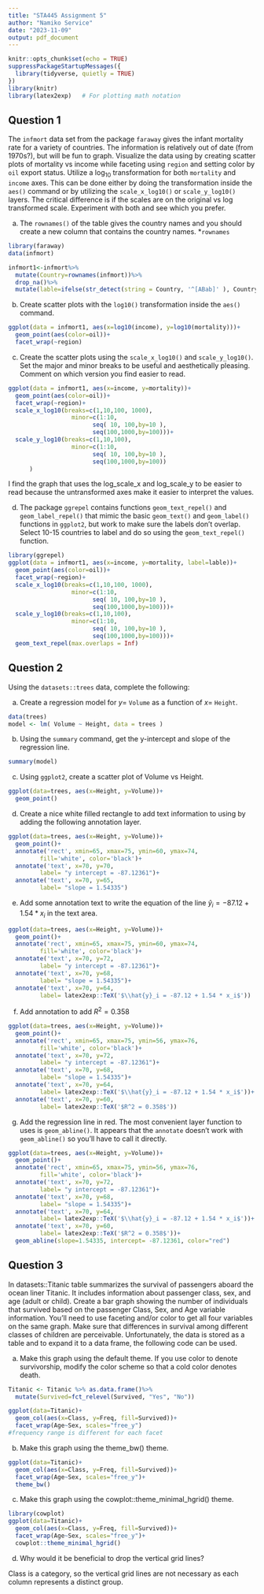 ```yaml
---
title: "STA445 Assignment 5"
author: "Namiko Service"
date: "2023-11-09"
output: pdf_document
---
```


```r
knitr::opts_chunk$set(echo = TRUE)
suppressPackageStartupMessages({
  library(tidyverse, quietly = TRUE)
})
library(knitr)
library(latex2exp)   # For plotting math notation
```

## Question 1

The `infmort` data set from the package `faraway` gives the infant mortality rate for a variety of countries. The information is relatively out of date (from 1970s?), but will be fun to graph. Visualize the data using by creating scatter plots of mortality vs income while faceting using `region` and setting color by `oil` export status. Utilize a $\log_{10}$ transformation for both `mortality` and `income` axes. This can be done either by doing the transformation inside the `aes()` command or by utilizing the `scale_x_log10()` or `scale_y_log10()` layers. The critical difference is if the scales are on the original vs log transformed scale. Experiment with both and see which you prefer.

a)  The `rownames()` of the table gives the country names and you should create a new column that contains the country names. *`rownames`

```r
library(faraway)
data(infmort)

infmort1<-infmort%>%
  mutate(Country=rownames(infmort))%>%
  drop_na()%>%
  mutate(lable=ifelse(str_detect(string = Country, '^[ABab]' ), Country, ""))
```

b)  Create scatter plots with the `log10()` transformation inside the `aes()` command.

```r
ggplot(data = infmort1, aes(x=log10(income), y=log10(mortality)))+
  geom_point(aes(color=oil))+
  facet_wrap(~region)
```

c)  Create the scatter plots using the `scale_x_log10()` and `scale_y_log10()`. Set the major and minor breaks to be useful and aesthetically pleasing. Comment on which version you find easier to read.

```r
ggplot(data = infmort1, aes(x=income, y=mortality))+
  geom_point(aes(color=oil))+
  facet_wrap(~region)+
  scale_x_log10(breaks=c(1,10,100, 1000),
                  minor=c(1:10,
                        seq( 10, 100,by=10 ),
                        seq(100,1000,by=100)))+
  scale_y_log10(breaks=c(1,10,100),
                  minor=c(1:10,
                        seq( 10, 100,by=10 ),
                        seq(100,1000,by=100))
      )
```
I find the graph that uses the log_scale_x and log_scale_y to be easier to read because the untransformed axes make it easier to interpret the values. 

d)  The package `ggrepel` contains functions `geom_text_repel()` and `geom_label_repel()` that mimic the basic `geom_text()` and `geom_label()` functions in `ggplot2`, but work to make sure the labels don't overlap. Select 10-15 countries to label and do so using the `geom_text_repel()` function.

```r
library(ggrepel)
ggplot(data = infmort1, aes(x=income, y=mortality, label=lable))+
  geom_point(aes(color=oil))+
  facet_wrap(~region)+
  scale_x_log10(breaks=c(1,10,100, 1000),
                  minor=c(1:10,
                        seq( 10, 100,by=10 ),
                        seq(100,1000,by=100)))+
  scale_y_log10(breaks=c(1,10,100),
                  minor=c(1:10,
                        seq( 10, 100,by=10 ),
                        seq(100,1000,by=100)))+
  geom_text_repel(max.overlaps = Inf)

```

## Question 2

Using the `datasets::trees` data, complete the following:

a)  Create a regression model for $y=$ `Volume` as a function of $x=$ `Height`.
```r
data(trees)
model <- lm( Volume ~ Height, data = trees ) 
```

b)  Using the `summary` command, get the y-intercept and slope of the regression line.

```r
summary(model)
```

   
c)  Using `ggplot2`, create a scatter plot of Volume vs Height. 

```r
ggplot(data=trees, aes(x=Height, y=Volume))+
  geom_point()
```

d)  Create a nice white filled rectangle to add text information to using by adding the following annotation layer.
```r
ggplot(data=trees, aes(x=Height, y=Volume))+
  geom_point()+
  annotate('rect', xmin=65, xmax=75, ymin=60, ymax=74, 
         fill='white', color='black')+
  annotate('text', x=70, y=70, 
         label= "y intercept = -87.12361")+
  annotate('text', x=70, y=65, 
         label= "slope = 1.54335")
```
e)  Add some annotation text to write the equation of the line $\hat{y}_i = -87.12 + 1.54 * x_i$ in the text area.

```r
ggplot(data=trees, aes(x=Height, y=Volume))+
  geom_point()+
  annotate('rect', xmin=65, xmax=75, ymin=60, ymax=74, 
         fill='white', color='black')+
  annotate('text', x=70, y=72, 
         label= "y intercept = -87.12361")+
  annotate('text', x=70, y=68, 
         label= "slope = 1.54335")+
  annotate('text', x=70, y=64, 
         label= latex2exp::TeX('$\\hat{y}_i = -87.12 + 1.54 * x_i$'))
```

    
f)  Add annotation to add $R^2 = 0.358$

```r
ggplot(data=trees, aes(x=Height, y=Volume))+
  geom_point()+
  annotate('rect', xmin=65, xmax=75, ymin=56, ymax=76, 
         fill='white', color='black')+
  annotate('text', x=70, y=72, 
         label= "y intercept = -87.12361")+
  annotate('text', x=70, y=68, 
         label= "slope = 1.54335")+
  annotate('text', x=70, y=64, 
         label= latex2exp::TeX('$\\hat{y}_i = -87.12 + 1.54 * x_i$'))+
  annotate('text', x=70, y=60, 
         label= latex2exp::TeX('$R^2 = 0.358$'))
```


g)  Add the regression line in red. The most convenient layer function to uses is `geom_abline()`. It appears that the `annotate` doesn't work with `geom_abline()` so you'll have to call it directly.

```r
ggplot(data=trees, aes(x=Height, y=Volume))+
  geom_point()+
  annotate('rect', xmin=65, xmax=75, ymin=56, ymax=76, 
         fill='white', color='black')+
  annotate('text', x=70, y=72, 
         label= "y intercept = -87.12361")+
  annotate('text', x=70, y=68, 
         label= "slope = 1.54335")+
  annotate('text', x=70, y=64, 
         label= latex2exp::TeX('$\\hat{y}_i = -87.12 + 1.54 * x_i$'))+
  annotate('text', x=70, y=60, 
         label= latex2exp::TeX('$R^2 = 0.358$'))+
  geom_abline(slope=1.54335, intercept= -87.12361, color="red")
```

## Question 3

In datasets::Titanic table summarizes the survival of passengers aboard the ocean liner Titanic. It includes information about passenger class, sex, and age (adult or child). Create a bar graph showing the number of individuals that survived based on the passenger Class, Sex, and Age variable information. You’ll need to use faceting and/or color to get all four variables on the same graph. Make sure that differences in survival among different classes of children are perceivable. Unfortunately, the data is stored as a table and to expand it to a data frame, the following code can be used.

a. Make this graph using the default theme. If you use color to denote survivorship, modify the color scheme so that a cold color denotes death.


```r
Titanic <- Titanic %>% as.data.frame()%>%
  mutate(Survived=fct_relevel(Survived, "Yes", "No"))

ggplot(data=Titanic)+
  geom_col(aes(x=Class, y=Freq, fill=Survived))+
  facet_wrap(Age~Sex, scales="free_y")
#frequency range is different for each facet

```

b. Make this graph using the theme_bw() theme.

```r
ggplot(data=Titanic)+
  geom_col(aes(x=Class, y=Freq, fill=Survived))+
  facet_wrap(Age~Sex, scales="free_y")+ 
  theme_bw()
```


c. Make this graph using the cowplot::theme_minimal_hgrid() theme.

```r
library(cowplot)
ggplot(data=Titanic)+
  geom_col(aes(x=Class, y=Freq, fill=Survived))+
  facet_wrap(Age~Sex, scales="free_y")+
  cowplot::theme_minimal_hgrid()
```

d. Why would it be beneficial to drop the vertical grid lines?

Class is a category, so the vertical grid lines are not necessary as each column represents a distinct group.